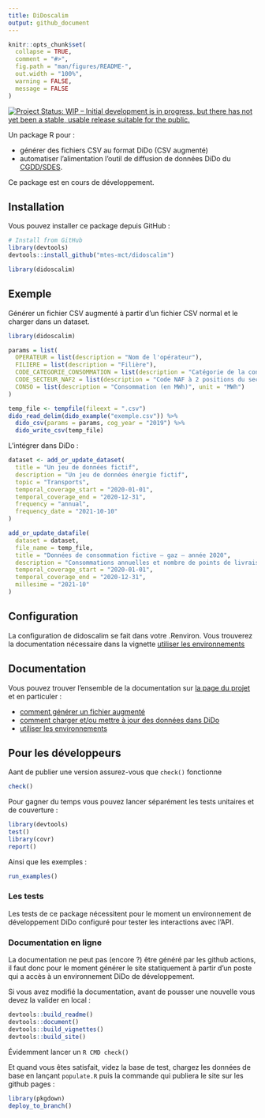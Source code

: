 ```yaml
---
title: DiDoscalim
output: github_document
---
```


<!-- README.md is generated from README.Rmd. Please edit that file -->

```r
knitr::opts_chunk$set(
  collapse = TRUE,
  comment = "#>",
  fig.path = "man/figures/README-",
  out.width = "100%",
  warning = FALSE,
  message = FALSE
)
```

<!-- badges: start -->
[![Project Status: WIP – Initial development is in progress, but there has not yet been a stable, usable release suitable for the public.](https://www.repostatus.org/badges/latest/wip.svg){target='_blank'}](https://www.repostatus.org/#wip)
<!-- badges: end -->

Un package R pour :

* générer des fichiers CSV au format DiDo (CSV augmenté) 
* automatiser l'alimentation l'outil de diffusion de données DiDo du
[CGDD/SDES](https://www.statistiques.developpement-durable.gouv.fr/).

Ce package est en cours de développement.

## Installation

Vous pouvez installer ce package depuis GitHub :

```r
# Install from GitHub
library(devtools)
devtools::install_github("mtes-mct/didoscalim")

library(didoscalim)
```

## Exemple

Générer un fichier CSV augmenté à partir d'un fichier CSV normal et le charger
dans un dataset.

```r
library(didoscalim)

params = list(
  OPERATEUR = list(description = "Nom de l'opérateur"),
  FILIERE = list(description = "Filière"),
  CODE_CATEGORIE_CONSOMMATION = list(description = "Catégorie de la consommation"),
  CODE_SECTEUR_NAF2 = list(description = "Code NAF à 2 positions du secteur (NAF rev2 2008)", type = "naf_division"),
  CONSO = list(description = "Consommation (en MWh)", unit = "MWh")
)

temp_file <- tempfile(fileext = ".csv")
dido_read_delim(dido_example("exemple.csv")) %>%
  dido_csv(params = params, cog_year = "2019") %>%
  dido_write_csv(temp_file)
```

L'intégrer dans DiDo :

```r
dataset <- add_or_update_dataset(
  title = "Un jeu de données fictif",
  description = "Un jeu de données énergie fictif",
  topic = "Transports",
  temporal_coverage_start = "2020-01-01",
  temporal_coverage_end = "2020-12-31",
  frequency = "annual",
  frequency_date = "2021-10-10"
)

add_or_update_datafile(
  dataset = dataset,
  file_name = temp_file,
  title = "Données de consommation fictive – gaz – année 2020",
  description = "Consommations annuelles et nombre de points de livraison de chaleur et froid, par secteur d'activité",
  temporal_coverage_start = "2020-01-01",
  temporal_coverage_end = "2020-12-31",
  millesime = "2021-10"
)
```

## Configuration

La configuration de didoscalim se fait dans votre .Renviron. Vous trouverez la
documentation nécessaire dans la vignette [utiliser les
environnements](articles/les-environnements.html)

## Documentation

Vous pouvez trouver l'ensemble de la documentation sur [la page du
projet](https://mtes-mct.github.io/didoscalim/) et en particuler :

* [comment générer un fichier augmenté](articles/csv-augmente.html)
* [comment charger et/ou mettre à jour des données dans
DiDo](articles/charger-et-mettre-a-jour-des-donnees.html)
* [utiliser les environnements](articles/les-environnements.html)

## Pour les développeurs

Aant de publier une version assurez-vous que `check()` fonctionne

```r
check()
```

Pour gagner du temps vous pouvez lancer séparément les tests unitaires et de
couverture :

```r
library(devtools)
test()
library(covr)
report()
```

Ainsi que les exemples :

```r
run_examples()
```

### Les tests

Les tests de ce package nécessitent pour le moment un environnement de
développement DiDo configuré pour tester les interactions avec l'API.

### Documentation en ligne

La documentation ne peut pas (encore ?) être généré par les github actions, il
faut donc pour le moment générer le site statiquement à partir d'un poste qui a
accès à un environnement DiDo de développement.

Si vous avez modifié la documentation, avant de pousser une nouvelle vous devez
la valider en local :

```r
devtools::build_readme()
devtools::document()
devtools::build_vignettes()
devtools::build_site()
```

Évidemment lancer un `R CMD check()`

Et quand vous êtes satisfait, videz la base de test, chargez les données de base
en lançant `populate.R` puis la commande qui publiera le site sur les github
pages :

```r
library(pkgdown)
deploy_to_branch()
```
